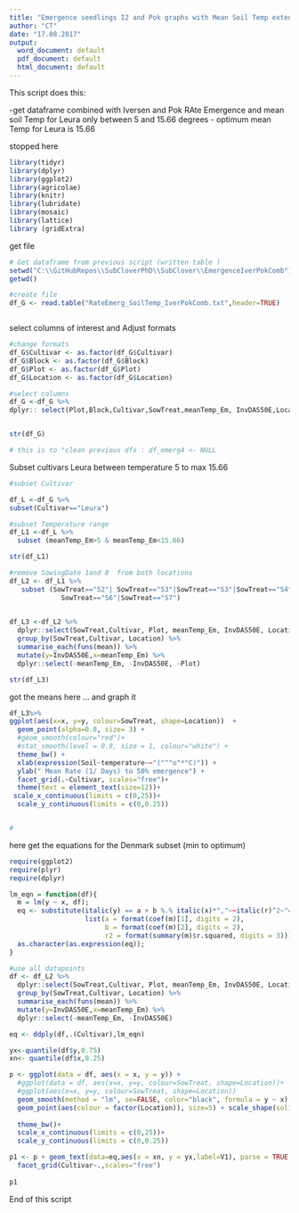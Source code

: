 ```yaml
---
title: "Emergence seedlings I2 and Pok graphs with Mean Soil Temp extended range "
author: "CT"
date: "17.08.2017"
output: 
  word_document: default
  pdf_document: default
  html_document: default
---
```


This script does this:

-get dataframe combined with Iversen and Pok RAte  Emergence and mean soil Temp for Leura only between 5 and 15.66 degrees 
- optimum mean Temp for Leura is 15.66  


stopped here 
```r
library(tidyr)
library(dplyr)
library(ggplot2)
library(agricolae)
library(knitr)
library(lubridate)
library(mosaic)
library(lattice)
library (gridExtra)
```

get file 

```r
# Get dataframe from previous script (written table )
setwd("C:\\GitHubRepos\\SubCloverPhD\\SubClover\\EmergenceIverPokComb")
getwd()

#create file
df_G <- read.table("RateEmerg_SoilTemp_IverPokComb.txt",header=TRUE)



```

select columns of interest and Adjust formats 
```r

#change formats
df_G$Cultivar <- as.factor(df_G$Cultivar)
df_G$Block <- as.factor(df_G$Block)
df_G$Plot <- as.factor(df_G$Plot)
df_G$Location <- as.factor(df_G$Location)

#select columns 
df_G <-df_G %>%
dplyr:: select(Plot,Block,Cultivar,SowTreat,meanTemp_Em, InvDAS50E,Location)


str(df_G)

# this is to "clean previous dfs : df_emerg4 <- NULL
```

Subset cultivars Leura between temperature 5 to max 15.66 

```r

#subset Cultivar

df_L <-df_G %>%
subset(Cultivar=="Leura")

#subset Temperature range 
df_L1 <-df_L %>%
  subset (meanTemp_Em>5 & meanTemp_Em<15.66)

str(df_L1)

#remove SowingDate 1and 8  from both locations 
df_L2 <- df_L1 %>%
   subset (SowTreat=="S2"| SowTreat=="S3"|SowTreat=="S3"|SowTreat=="S4"|  SowTreat=="S5"|
             SowTreat=="S6"|SowTreat=="S7") 
          

```



```r


df_L3 <-df_L2 %>%
  dplyr::select(SowTreat,Cultivar, Plot, meanTemp_Em, InvDAS50E, Location) %>%
  group_by(SowTreat,Cultivar, Location) %>%
  summarise_each(funs(mean)) %>%
  mutate(y=InvDAS50E,x=meanTemp_Em) %>%
  dplyr::select(-meanTemp_Em, -InvDAS50E, -Plot)

str(df_L3)

```

got the means here ... and graph it

```r
df_L3%>%
ggplot(aes(x=x, y=y, colour=SowTreat, shape=Location))  +
  geom_point(alpha=0.8, size= 3) +
  #geom_smooth(colour="red")+
  #stat_smooth(level = 0.9, size = 1, colour="white") + 
  theme_bw() +
  xlab(expression(Soil~temperature~~"("^"o"*"C)")) + 
  ylab(" Mean Rate (1/ Days) to 50% emergence") +
  facet_grid(.~Cultivar, scales="free")+
  theme(text = element_text(size=12))+
 scale_x_continuous(limits = c(0,25))+
  scale_y_continuous(limits = c(0,0.25))


# 

```



here get the equations for the Denmark subset (min to optimum)  

```r
require(ggplot2)
require(plyr)
require(dplyr)

lm_eqn = function(df){
  m = lm(y ~ x, df);
  eq <- substitute(italic(y) == a + b %.% italic(x)*","~~italic(r)^2~"="~r2, 
                   list(a = format(coef(m)[1], digits = 2), 
                        b = format(coef(m)[2], digits = 2), 
                        r2 = format(summary(m)$r.squared, digits = 3)))
  as.character(as.expression(eq));                 
}

#use all datapoints 
df <- df_L2 %>%
  dplyr::select(SowTreat,Cultivar, Plot, meanTemp_Em, InvDAS50E, Location) %>%
  group_by(SowTreat,Cultivar, Location) %>%
  summarise_each(funs(mean)) %>%
  mutate(y=InvDAS50E,x=meanTemp_Em) %>%
  dplyr::select(-meanTemp_Em, -InvDAS50E)

eq <- ddply(df,.(Cultivar),lm_eqn)

yx<-quantile(df$y,0.75)
xn<- quantile(df$x,0.25)

p <- ggplot(data = df, aes(x = x, y = y)) +
  #ggplot(data = df, aes(x=x, y=y, colour=SowTreat, shape=Location))+
  #ggplot(aes(x=x, y=y, colour=SowTreat, shape=Location))
  geom_smooth(method = "lm", se=FALSE, color="black", formula = y ~ x) +
  geom_point(aes(colour = factor(Location)), size=5) + scale_shape(solid = FALSE)+ 
  
  theme_bw()+
  scale_x_continuous(limits = c(0,25))+
  scale_y_continuous(limits = c(0,0.25))

p1 <- p + geom_text(data=eq,aes(x = xn, y = yx,label=V1), parse = TRUE, inherit.aes=FALSE) + 
  facet_grid(Cultivar~.,scales="free")
  
p1
```

End of this script
 